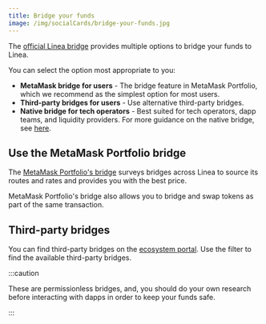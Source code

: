 ```yaml
---
title: Bridge your funds
image: /img/socialCards/bridge-your-funds.jpg
---
```


The [official Linea bridge](https://bridge.linea.build/) provides multiple options to bridge
your funds to Linea.

You can select the option most appropriate to you:

- **MetaMask bridge for users** - The bridge feature in MetaMask Portfolio, which we recommend as
    the simplest option for most users.
- **Third-party bridges for users** - Use alternative third-party bridges. 
- **Native bridge for tech operators** - Best suited for tech operators, dapp teams, and liquidity 
providers. For more guidance on the native bridge, see [here](../../developers/guides/bridge/how-to-bridge-eth.md).

## Use the MetaMask Portfolio bridge

The [MetaMask Portfolio's bridge](https://portfolio.metamask.io/bridge) surveys bridges across Linea to
source its routes and rates and provides you with the best price.

MetaMask Portfolio's bridge also allows you to bridge and swap tokens as part of the same transaction.

## Third-party bridges

You can find third-party bridges on the [ecosystem portal](https://linea.build/apps). Use the
filter to find the available third-party bridges.

:::caution

These are permissionless bridges, and, you should do your own research before interacting
with dapps in order to keep your funds safe.

:::
